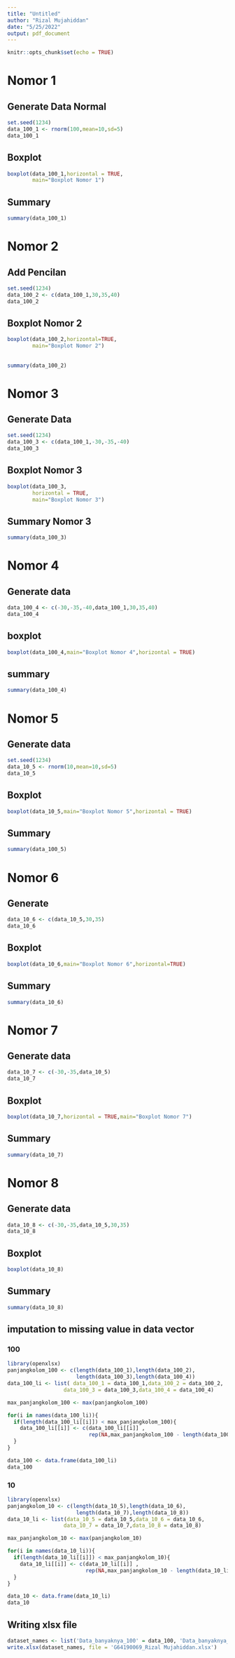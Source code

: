 ```yaml
---
title: "Untitled"
author: "Rizal Mujahiddan"
date: "5/25/2022"
output: pdf_document
---
```


```r
knitr::opts_chunk$set(echo = TRUE)
```

#  Nomor 1
## Generate Data Normal
```r
set.seed(1234)
data_100_1 <- rnorm(100,mean=10,sd=5)
data_100_1
```
## Boxplot
```r
boxplot(data_100_1,horizontal = TRUE,
        main="Boxplot Nomor 1")
```

## Summary
```r
summary(data_100_1)
```



#  Nomor 2
## Add Pencilan
```r
set.seed(1234)
data_100_2 <- c(data_100_1,30,35,40)
data_100_2
```

## Boxplot Nomor 2
```r
boxplot(data_100_2,horizontal=TRUE,
        main="Boxplot Nomor 2")
```
##
```r
summary(data_100_2)
```


#  Nomor 3
## Generate Data 
```r
set.seed(1234)
data_100_3 <- c(data_100_1,-30,-35,-40)
data_100_3
```

## Boxplot Nomor 3
```r
boxplot(data_100_3,
        horizontal = TRUE,
        main="Boxplot Nomor 3")
```

## Summary Nomor 3
```r
summary(data_100_3)
```

#  Nomor 4
## Generate data
```r
data_100_4 <- c(-30,-35,-40,data_100_1,30,35,40)
data_100_4
```
## boxplot
```r
boxplot(data_100_4,main="Boxplot Nomor 4",horizontal = TRUE)
```

## summary
```r
summary(data_100_4)
```

#  Nomor 5
## Generate data
```r
set.seed(1234)
data_10_5 <- rnorm(10,mean=10,sd=5)
data_10_5
```

## Boxplot
```r
boxplot(data_10_5,main="Boxplot Nomor 5",horizontal = TRUE)
```

## Summary
```r
summary(data_100_5)
```

#  Nomor 6
## Generate
```r
data_10_6 <- c(data_10_5,30,35)
data_10_6
```

## Boxplot
```r
boxplot(data_10_6,main="Boxplot Nomor 6",horizontal=TRUE)
```

## Summary
```r
summary(data_10_6)
```

# Nomor 7
## Generate data
```r
data_10_7 <- c(-30,-35,data_10_5)
data_10_7
```

## Boxplot
```r
boxplot(data_10_7,horizontal = TRUE,main="Boxplot Nomor 7")
```

## Summary
```r
summary(data_10_7)
```

#  Nomor 8
## Generate data
```r
data_10_8 <- c(-30,-35,data_10_5,30,35)
data_10_8
```

## Boxplot
```r
boxplot(data_10_8)
```

## Summary
```r
summary(data_10_8)
```


## imputation to missing value in data vector
### 100
```r
library(openxlsx)
panjangkolom_100 <- c(length(data_100_1),length(data_100_2),
                      length(data_100_3),length(data_100_4))
data_100_li <- list( data_100_1 = data_100_1,data_100_2 = data_100_2,
                  data_100_3 = data_100_3,data_100_4 = data_100_4)

max_panjangkolom_100 <- max(panjangkolom_100)

for(i in names(data_100_li)){
  if(length(data_100_li[[i]]) < max_panjangkolom_100){
    data_100_li[[i]] <- c(data_100_li[[i]] , 
                          rep(NA,max_panjangkolom_100 - length(data_100_li[[i]])))
  }
}

data_100 <- data.frame(data_100_li)
data_100
```

### 10
```r
library(openxlsx)
panjangkolom_10 <- c(length(data_10_5),length(data_10_6),
                      length(data_10_7),length(data_10_8))
data_10_li <- list(data_10_5 = data_10_5,data_10_6 = data_10_6,
                  data_10_7 = data_10_7,data_10_8 = data_10_8)

max_panjangkolom_10 <- max(panjangkolom_10)

for(i in names(data_10_li)){
  if(length(data_10_li[[i]]) < max_panjangkolom_10){
    data_10_li[[i]] <- c(data_10_li[[i]] ,
                         rep(NA,max_panjangkolom_10 - length(data_10_li[[i]])))
  }
}

data_10 <- data.frame(data_10_li)
data_10
```

## Writing xlsx file
```r
dataset_names <- list('Data_banyaknya_100' = data_100, 'Data_banyaknya_10' = data_10)
write.xlsx(dataset_names, file = 'G64190069_Rizal Mujahiddan.xlsx')
```


